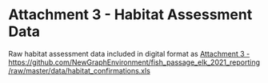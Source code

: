 

# **Attachment 3 - Habitat Assessment Data** {-}

Raw habitat assessment data included in digital format as [Attachment 3 - https://github.com/NewGraphEnvironment/fish_passage_elk_2021_reporting/raw/master/data/habitat_confirmations.xls](https://github.com/NewGraphEnvironment/fish_passage_elk_2021_reporting/raw/master/data/habitat_confirmations.xls)



